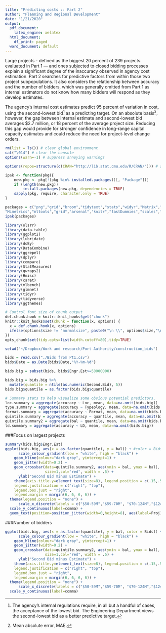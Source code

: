 ```yaml
---
title: "Predicting costs :: Part 2"
author: "Planning and Regional Development"
date: "1/21/2020"
output:
  pdf_document:
    latex_engine: xelatex
  html_document:
    df_print: paged
  word_document: default
---
```


\pagenumbering{arabic}

Large projects - defined as the biggest 20 percent of 239 projects evaluated in Part 1 — and ones subjected to closed bidding processes explain a significant degree of the inaccuracy observed in agency cost estimation. Part 2 searches for predictive factors from within those two project subpopulations. It also considers the relationship between accuracy and the number of bidders, which was generally omitted from Part 1 as internal estimators do not know how many bidders will respond as they develop estimates. 

The agency's internal cost estimates predict 95 percent of variation in cost, using the second-lowest bid^[The agency's internal regulations require, in all but a handful of cases, the acceptance of the lowest bid. The Engineering Department views the second-lowest bid as a better predictive target.] as a predicting target. On an absolute basis^[Mean absolute error, MAE.], however, the gap between internal estimate and second-lowest bid averages $2.7 million, or 18 percent of the average project size. Reducing this gap would provide for stronger confidence in long-range capital capacity estimates and could reduce the need for project-level change orders. 


```r
rm(list = ls()) # clear global environment 
cat("\014") # clear the console 
options(warn=-1) # suppress annoying warnings 

options(repos=structure(c(CRAN="http://lib.stat.cmu.edu/R/CRAN/"))) # set CRAN mirror

ipak <- function(pkg){
    new.pkg <- pkg[!(pkg %in% installed.packages()[, "Package"])]
    if (length(new.pkg)) 
        install.packages(new.pkg, dependencies = TRUE)
    sapply(pkg, require, character.only = TRUE)
}

packages = c("png","grid","broom","tidytext","stats","widyr","Matrix","ggrepel",
"MLmetrics","mltools","grid","arsenal","knitr","fastDummies","scales","hydroGOF")
ipak(packages)

library(olsrr) 
library(data.table) 
library(ggplot2) 
library(lubridate) 
library(doBy) 
library(DataCombine) 
library(ggrepel) 
library(dplyr) 
library(compare) 
library(StatMeasures) 
library(qwraps2) 
library(Hmisc) 
library(caret) 
library(mlbench) 
library(glmnet) 
library(tidyr) 
library(tidyverse) 
library(ggthemes) 
```


```r
# Control font size of chunk output
def.chunk.hook = knitr::knit_hooks$get("chunk")
knitr::knit_hooks$set(chunk = function(x, options) {
  x = def.chunk.hook(x, options)
  ifelse(options$size != "normalsize", paste0("\n \\", options$size,"\n\n", x, "\n\n \\normalsize"), x)
})
opts_chunk$set(tidy.opts=list(width.cutoff=80),tidy=TRUE)
```


```r
setwd("~/Dropbox/Work and research/Port Authority/construction_bids") 

bids = read.csv("./Bids from Pt1.csv") 
bids$Date = as.Date(bids$Date,"%Y-%m-%d") 
```


```r
bids.big = subset(bids, bids$Engr.Est>=50000000) 
```


```r
bids.big = bids.big %>%
  mutate(quantile = ntile(as.numeric(Second.Bid), 5))
bids.big$quantile = as.factor(bids.big$quantile)
```


```r
# Summary stats to help visualize some obvious potential predictors. 
loc.summary = aggregate(accuracy ~ Loc, mean, data=na.omit(bids.big)) 
type.summary = aggregate(accuracy ~ Typeology, mean, data=na.omit(bids.big)) 
format.summary = aggregate(accuracy ~ Format, mean, data=na.omit(bids.big)) 
quintile.summary = aggregate(accuracy ~ quantile, mean, data=na.omit(bids.big))
quintile.summary2 = aggregate(bal ~ quantile, mean, data=na.omit(bids.big)) 
ld.summary = aggregate(accuracy ~ LD, mean, data=na.omit(bids.big)) 
```


###Focus on largest projects
```r
summary(bids.big$Engr.Est) 
ggplot(bids.big, aes(x = as.factor(quantile), y = bal)) + #color = Bids
      scale_colour_gradient(low = "white", high = "black") +
    geom_hline(colour="dark gray", yintercept=1) +
    geom_jitter(width=0.2) +
    geom_crossbar(data=quintile.summary2, aes(ymin = bal, ymax = bal),
                  size=1,col="red", width = .5) + 
      ylab("Second Bid minus Estimate") + 
    theme(axis.title.y=element_text(size=8), legend.position = c(.15,.5),#c(.95, .95),
    legend.justification = c("right", "top"),
    legend.box.just = "right",
    legend.margin = margin(6, 6, 6, 6)) + 
  theme(legend.position = "none") +
      scale_x_discrete(labels = c("$50-59M","$59-70M", "$70-124M","$124-160M","$160M+")) + 
  scale_y_continuous(label=comma) + 
  geom_text(position=position_jitter(width=0,height=8), aes(label=Proj),hjust=0, vjust=0, size=3) 
```

###Number of bidders
```r
ggplot(bids.big, aes(x = as.factor(quantile), y = bal, color = Bids)) + 
      scale_colour_gradient(low = "white", high = "black") +
    geom_hline(colour="dark gray", yintercept=1) +
    geom_jitter(width=0.2) +
    geom_crossbar(data=quintile.summary2, aes(ymin = bal, ymax = bal),
                  size=1,col="red", width = .5) + 
      ylab("Second Bid minus Estimate") + 
    theme(axis.title.y=element_text(size=8), legend.position = c(.15,.5),#c(.95, .95),
    legend.justification = c("right", "top"),
    legend.box.just = "right",
    legend.margin = margin(6, 6, 6, 6)) + 
  theme(legend.position = "none") +
      scale_x_discrete(labels = c("$50-59M","$59-70M", "$70-124M","$124-160M","$160M+")) + 
  scale_y_continuous(label=comma) 
```

